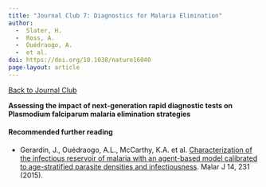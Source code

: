 ```yaml
---
title: "Journal Club 7: Diagnostics for Malaria Elimination"
author: 
  -  Slater, H. 
  -  Ross, A. 
  -  Ouédraogo, A. 
  -  et al.
doi: https://doi.org/10.1038/nature16040
page-layout: article
---
```

[[Back to Journal Club](../journal_club.qmd)]{.aside}

**Assessing the impact of next-generation rapid diagnostic tests on Plasmodium falciparum malaria elimination strategies**

#### Recommended further reading

-   Gerardin, J., Ouédraogo, A.L., McCarthy, K.A. et al. [Characterization of the infectious reservoir of malaria with an agent-based model calibrated to age-stratified parasite densities and infectiousness](https://doi.org/10.1186/s12936-015-0751-y). Malar J 14, 231 (2015).
